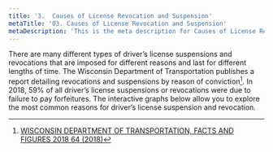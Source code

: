 ```yaml
---
title: '3.	Causes of License Revocation and Suspension'
metaTitle: '03. Causes of License Revocation and Suspension'
metaDescription: 'This is the meta description for Causes of License Revocation and Suspension'
---
```



There are many different types of driver’s license suspensions and revocations that are imposed for different reasons and last for different lengths of time. The Wisconsin Department of Transportation publishes a report detailing revocations and suspensions by reason of conviction[^1]. In 2018, 59% of all driver’s license suspensions or revocations were due to failure to pay forfeitures. The interactive graphs below allow you to explore the most common reasons for driver’s license suspension and revocation.

<Toggle />

[^1]: [WISCONSIN DEPARTMENT OF TRANSPORTATION, FACTS AND FIGURES 2018 64 (2018)](https://wisconsindot.gov/Documents/about-wisdot/newsroom/statistics/factsfig/revsus-statistics.pdf)
